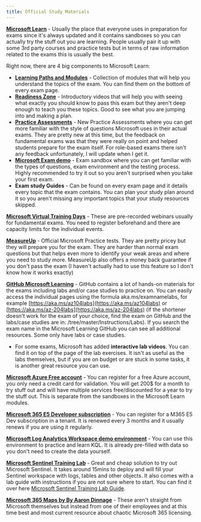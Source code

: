```yaml
---
title: Official Study Materials
---
```


[**Microsoft Learn**](https://learn.microsoft.com/?WT.mc_id=291324) \- Usually the place that everyone uses in preparation for exams since it's always updated and it contains sandboxes so you can actually try the stuff out you are learning. People usually pair it up with some 3rd party courses and practice tests but in terms of raw information related to the exams this is usually the best.

Right now, there are 4 big components to Microsoft Learn:

* [**Learning Paths and Modules**](https://learn.microsoft.com/learn/browse/?WT.mc_id=291324) \- Collection of modules that will help you understand the topics of the exam. You can find them on the bottom of every exam page.
* [**Readiness Zone**](https://learn.microsoft.com/shows/exam-readiness-zone/?WT.mc_id=291324) \- Introductory videos that will help you with seeing what exactly you should know to pass this exam but they aren't deep enough to teach you these topics. Good to see what you are jumping into and making a plan.
* [**Practice Assessments**](https://learn.microsoft.com/en-us/certifications/practice-assessments-for-microsoft-certifications/?WT.mc_id=291324) \- New Practice Assessments where you can get more familiar with the style of questions Microsoft uses in their actual exams. They are pretty new at this time, but the feedback on fundamental exams was that they were really on point and helped students prepare for the exam itself. For role-based exams there isn't any feedback unfortunately, I will update when I get it.
* [**Microsoft Exam demo**](https://aka.ms/examdemo) \- Exam sandbox where you can get familiar with the types of questions, exam environment and the testing process. Highly recommended to try it out so you aren't surprised when you take your first exam.
* **Exam study Guides** \- Can be found on every exam page and it details every topic that the exam contains. You can plan your study plan around it so you aren't missing any important topics that your study resources skipped.

[**Microsoft Virtual Training Days**](https://www.microsoft.com/en-us/trainingdays) \- These are pre-recorded webinars usually for fundamental exams. You need to register beforehand and there are capacity limits for the individual events.

[**MeasureUp**](https://www.measureup.com/microsoft.html) \- Official Microsoft Practice tests. They are pretty pricey but they will prepare you for the exam. They are harder than normal exam questions but that helps even more to identify your weak areas and where you need to study more. MeasureUp also offers a money back guarantee if you don't pass the exam (I haven't actually had to use this feature so I don't know how it works exactly)

[**GitHub Microsoft Learning**](https://github.com/MicrosoftLearning) \- GitHub contains a lot of hands-on materials for the exams including labs and/or case studies to practice on. You can easily access the individual pages using the formula aka.ms/examnamelabs, for example [https://aka.ms/az104labs](https://aka.ms/az104labs) or [https://aka.ms/az-204labs](https://aka.ms/az-204labs) (if the shortener doesn't work for the exam of your choice, find the exam on GitHub and the labs/case studies are in: /tree/master/Instructions/Labs). If you search the exam name in the Microsoft Learning GitHub you can see all additional resources. Some only have labs or case studies.

* For some exams, Microsoft has added **interactive lab videos**. You can find it on top of the page of the lab exercises. It isn't as useful as the labs themselves, but if you are on budget or are stuck in some tasks, it is another great resource you can use.

[**Microsoft Azure Free account**](https://azure.microsoft.com/free?WT.mc_id=291324) \- You can register for a free Azure account, you only need a credit card for validation. You will get 200$ for a month to try stuff out and will have multiple services free/discounted for a year to try the stuff out. This is separate from the sandboxes in the Microsoft Learn modules.

[**Microsoft 365 E5 Developer subscription**](https://developer.microsoft.com/microsoft-365/dev-program?WT.mc_id=291324) \- You can register for a M365 E5 Dev subscription in a tenant. It is renewed every 3 months and it usually renews if you are using it regularly.

[**Microsoft Log Analytics Workspace demo environment**](https://aka.ms/lademo) \- You can use this environment to practice and learn KQL. It is already pre-filled with data so you don't need to create the data yourself.

[**Microsoft Sentinel Training Lab**](https://techcommunity.microsoft.com/t5/microsoft-sentinel-blog/learning-with-the-microsoft-sentinel-training-lab/ba-p/2953403?WT.mc_id=291324) \- Great and cheap solution to try out Microsoft Sentinel. It takes around 15mins to deploy and will fill your Sentinel workspace with logs, tables and other objects. It also comes with a lab guide with instructions if you are not sure where to start. You can find it over here [Microsoft Sentinel Training Lab Guide](https://github.com/Azure/Azure-Sentinel/tree/master/Solutions/Training/Azure-Sentinel-Training-Lab).

[**Microsoft 365 Maps by By Aaron Dinnage**](https://m365maps.com/) \- These aren't straight from Microsoft themselves but instead from one of their employees and at this time best and most current resource about chaotic Microsoft 365 licensing.
